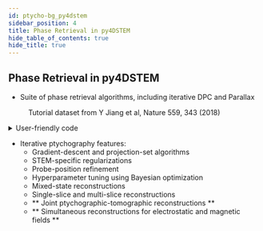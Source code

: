 ```yaml
---
id: ptycho-bg_py4dstem
sidebar_position: 4
title: Phase Retrieval in py4DSTEM
hide_table_of_contents: true
hide_title: true
---
```




## Phase Retrieval in py4DSTEM

- Suite of phase retrieval algorithms, including iterative DPC and Parallax

<Figure>
<Py4DSTEMImage width="100%" height="auto"/>
<figcaption> Tutorial dataset from Y Jiang et al, Nature 559, 343 (2018) </figcaption>
</Figure>

<details>
  <summary> User-friendly code </summary>

```python  
  ptycho = SingleslicePtychographicReconstruction(
      datacube=dataset,
      energy = 80e3,
      semiangle_cutoff = 21.4,
  ).preprocess(
      fit_function = "plane", # de-scan correction
  ).reconstruct(
      max_iter = 8,
      step_size = 0.5,
      gaussian_filter_sigma = 0.3, # A
  ).visualize(
  )
```

Check out our tutorial notebooks [here](https://github.com/py4dstem/py4DSTEM_tutorials/tree/main/notebooks), and our recent preprint [arXiv:2309.05250](https://arxiv.org/abs/2309.05250)!  

</details>

- Iterative ptychography features:
  - Gradient-descent and projection-set algorithms
  - STEM-specific regularizations
  - Probe-position refinement
  - Hyperparameter tuning using Bayesian optimization
  - Mixed-state reconstructions
  - Single-slice and multi-slice reconstructions
  - ** Joint ptychographic-tomographic reconstructions **
  - ** Simultaneous reconstructions for electrostatic and magnetic fields **

